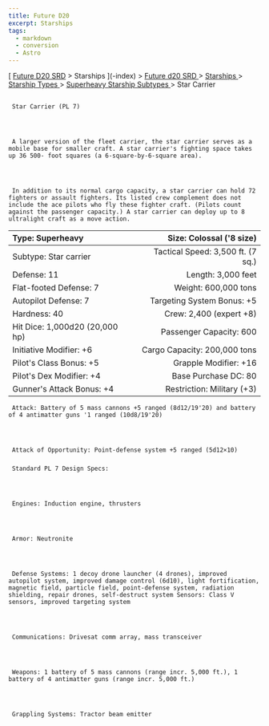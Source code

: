 ```yaml
---
title: Future D20
excerpt: Starships
tags:
  - markdown
  - conversion
  - Astro
---
```







[
[Future D20 SRD]( / ) > Starships
     ](-index)
     >
     [
      Future d20 SRD
     ](future-d20-srd-index)
     >
     [
      Starships
     ](future-d20-srd-starships-index)
     >
     [
      Starship Types
     ](future-d20-srd-starships-starship-types-index)
     >
     [
      Superheavy Starship Subtypes
     ](future-d20-srd-starships-starship-types-superheavy-starship-subtypes-index)
     > Star Carrier
    





## 
     Star Carrier (PL 7)
    



     A larger version of the fleet carrier, the star carrier serves as a mobile base for smaller craft. A star carrier's fighting space takes up 36 500- foot squares (a 6-square-by-6-square area).
    



     In addition to its normal cargo capacity, a star carrier can hold 72 fighters or assault fighters. Its listed crew complement does not include the ace pilots who fly these fighter craft. (Pilots count against the passenger capacity.) A star carrier can deploy up to 8 ultralight craft as a move action.
    


| Type: Superheavy | Size: Colossal ('8 size) |
| :------------------ | --------------------------: |
| Subtype: Star carrier | Tactical Speed: 3,500 ft. (7 sq.) |
| Defense: 11 | Length: 3,000 feet |
| Flat-footed Defense: 7 | Weight: 600,000 tons |
| Autopilot Defense: 7 | Targeting System Bonus: +5 |
| Hardness: 40 | Crew: 2,400 (expert +8) |
| Hit Dice: 1,000d20 (20,000 hp) | Passenger Capacity: 600 |
| Initiative Modifier: +6 | Cargo Capacity: 200,000 tons |
| Pilot's Class Bonus: +5 | Grapple Modifier: +16 |
| Pilot's Dex Modifier: +4 | Base Purchase DC: 80 |
| Gunner's Attack Bonus: +4 | Restriction: Military (+3) |




     Attack: Battery of 5 mass cannons +5 ranged (8d12/19'20) and battery of 4 antimatter guns '1 ranged (10d8/19'20)
    



     Attack of Opportunity: Point-defense system +5 ranged (5d12×10)
    


### 
     Standard PL 7 Design Specs:
    



     Engines: Induction engine, thrusters
    



     Armor: Neutronite
    



     Defense Systems: 1 decoy drone launcher (4 drones), improved autopilot system, improved damage control (6d10), light fortification, magnetic field, particle field, point-defense system, radiation shielding, repair drones, self-destruct system Sensors: Class V sensors, improved targeting system
    



     Communications: Drivesat comm array, mass transceiver
    



     Weapons: 1 battery of 5 mass cannons (range incr. 5,000 ft.), 1 battery of 4 antimatter guns (range incr. 5,000 ft.)
    



     Grappling Systems: Tractor beam emitter
    




